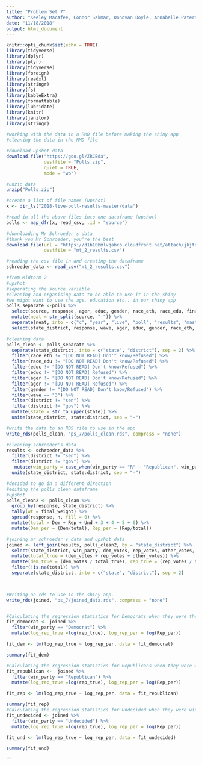 ```yaml
---
title: "Problem Set 7"
author: "Keeley MacAfee, Connor Sakmar, Donovan Doyle, Annabelle Paterson"
date: "11/18/2018"
output: html_document
---
```


```r
knitr::opts_chunk$set(echo = TRUE)
library(tidyverse)
library(dplyr)
library(plyr)
library(tidyverse)
library(foreign)
library(readxl)
library(stringr)
library(fs)
library(kableExtra)
library(formattable)
library(lubridate)
library(knitr)
library(janitor)
library(stringr)
```


```r
#working with the data in a RMD file before making the shiny app
#cleaning the data in the RMD file

#download upshot data
download.file("https://goo.gl/ZRCBda",
              destfile = "Polls.zip",
              quiet = TRUE,
              mode = "wb")

#unzip data
unzip("Polls.zip")

```


```r
#create a list of file names (upshot)
x <- dir_ls("2018-live-poll-results-master/data")

#read in all the above files into one dataframe (upshot)
polls <- map_dfr(x, read_csv, .id = "source")
```


```r
#downloading Mr Schroeder's data 
#thank you Mr Schroeder, you're the best
download.file(url = "https://d1b10bmlvqabco.cloudfront.net/attach/jkjtds7xjxd3jy/jlr7wvzsace3kp/joc6wbypyxy7/mt_2_results.csv",
              destfile = "mt_2_results.csv")

#reading the csv file in and creating the dataframe
schroeder_data <- read_csv("mt_2_results.csv")
```


```r
#from Midterm 2 
#upshot
#seperating the source variable 
#cleaning and organising data to be able to use it in the shiny 
#we might want to use the age, education etc.. in our shiny app
polls_separate <-polls %>%
  select(source, response, ager, educ, gender, race_eth, race_edu, final_weight) %>%
  mutate(neat = str_split(source, "-")) %>%
  separate(neat, into = c("c", "year", "live", "poll", "results", "master", "data", "elections", "poll_again", "state_district", "wave")) %>%
  select(state_district, response, wave, ager, educ, gender, race_eth, race_edu, final_weight)

#cleaning data
polls_clean <- polls_separate %>%
  separate(state_district, into = c("state", "district"), sep = 2) %>%
  filter(race_eth != "[DO NOT READ] Don't know/Refused") %>%
  filter(race_edu != "[DO NOT READ] Don't know/Refused") %>%
  filter(educ != "[DO NOT READ] Don't know/Refused") %>%
  filter(educ != "[DO NOT READ] Refused") %>%
  filter(ager != "[DO NOT READ] Don't know/Refused") %>%
  filter(ager != "[DO NOT READ] Refused") %>%
  filter(gender != "[DO NOT READ] Don't know/Refused") %>%
  filter(wave == "3") %>%
  filter(district != "sen") %>%
  filter(district != "gov") %>% 
  mutate(state = str_to_upper(state)) %>%
  unite(state_district, state:district, sep = "-")

#write the data to an RDS file to use in the app
write_rds(polls_clean, "ps_7/polls_clean.rds", compress = "none")


```


```r
#cleaning schroeder's data
results <- schroeder_data %>%
  filter(district != "sen") %>%
  filter(district != "gov") %>%
   mutate(win_party = case_when(win_party == "R" ~ "Republican", win_party == "UNDECIDED" ~ "Undecided", win_party == "D" ~ "Democrat")) %>%
  unite(state_district, state:district, sep = "-")
```


```r
#decided to go in a different direction 
#editing the polls_clean dataframe
#upshot
polls_clean2 <- polls_clean %>%
  group_by(response, state_district) %>%
  tally(wt = final_weight) %>%
  spread(response, n, fill = 0) %>%
  mutate(total = Dem + Rep + Und + 3 + 4 + 5 + 6) %>%
  mutate(Dem_per = (Dem/total), Rep_per = (Rep/total))

#joining mr schroeder's data and upshot data 
joined <- left_join(results, polls_clean2, by = "state_district") %>%
  select(state_district, win_party, dem_votes, rep_votes, other_votes, total, Dem_per, Rep_per) %>%
  mutate(total_true = (dem_votes + rep_votes + other_votes)) %>%
  mutate(dem_true = (dem_votes / total_true), rep_true = (rep_votes / total_true)) %>%
  filter(!is.na(total)) %>%
  separate(state_district, into = c("state", "district"), sep = 2)
  


#Writing an rds to use in the shiny app.   
write_rds(joined, "ps_7/joined_data.rds", compress = "none")


#Calculating the regression statistics for Democrats when they were the winning party. 
fit_democrat <- joined %>% 
  filter(win_party == "Democrat") %>%
  mutate(log_rep_true =log(rep_true), log_rep_per = log(Rep_per))

fit_dem <- lm(log_rep_true ~ log_rep_per, data = fit_democrat)

summary(fit_dem)

#Calculating the regression statistics for Republicans when they were winning party. 
fit_republican <-  joined %>% 
  filter(win_party == "Republican") %>%
  mutate(log_rep_true =log(rep_true), log_rep_per = log(Rep_per))

fit_rep <- lm(log_rep_true ~ log_rep_per, data = fit_republican)

summary(fit_rep)
#Calculating the regression statistics for Undecided when they were winning party.
fit_undecided <- joined %>%
  filter(win_party == "Undecided") %>%
  mutate(log_rep_true =log(rep_true), log_rep_per = log(Rep_per)) 

fit_und <- lm(log_rep_true ~ log_rep_per, data = fit_undecided)

summary(fit_und)


```

```

